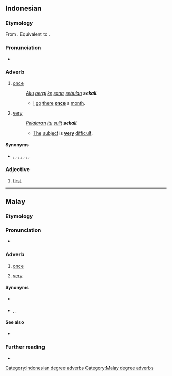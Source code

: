 ==Indonesian==

===Etymology===
From {{inh|id|ms|sekali}}. Equivalent to
{{prefix|id|se|kali}}.

===Pronunciation===
* {{IPA|id|/sə.ka.li/}}

===Adverb===
{{head|id|adverb}}

# [[once]]
#: ''[[aku|Aku]] [[pergi]] [[ke]] [[sana]] [[bulan|sebulan]] '''sekali'''.''
#:* [[I]] [[go]] [[there]] '''[[once]]''' a [[month]].
# [[very]]
#: ''[[pelajaran|Pelajaran]] [[itu]] [[sulit]] '''sekali'''.''
#:* [[the|The]] [[subject]] is '''[[very]]''' [[difficult]].

====Synonyms====
* {{sense|very}} {{l|id|amat}}, {{l|id|banget}}, {{l|id|begitu}}, {{l|id|benar}}, {{l|id|nian}}, {{l|id|sangat}}, {{l|id|sungguh}}, {{l|id|terlalu}}

===Adjective===
{{head|id|adjective}}

# [[first]]
#: {{uxi|id|sepupu [[sekali]]|[[first cousin]]}}

[[Category:Indonesian degree adverbs]]

----

==Malay==

===Etymology===
{{affix|ms|se-|tr1=one|kali|tr2=time}}

===Pronunciation===
* {{a|[[w:Malaysian Malay|Standard Malaysian]]}} {{IPA|ms|/sə.ka.li/|}}

===Adverb===
{{ms-adv|j=سکالي|head=sĕkali}}

# [[once]]
#: {{ux|ms|Ambil ubat ini sehari '''sekali''' sehingga sembuh.|Take this medicine '''once''' a day until you're cured.}}
# [[very]]
#: {{ux|ms|Indah '''sekali''' pemandangan di sini.|'''What a''' beautiful view we have here.}}

====Synonyms====
* {{sense|once}} {{l|ms|satu}} {{l|ms|kali}}
* {{sense|very}} {{l|ms|amat}}, {{l|ms|sangat}}, {{l|id|sungguh}}

====See also====
* {{l|ms|begitu}}

===Further reading===
* {{R:PRPM}}

[[Category:Malay degree adverbs]]